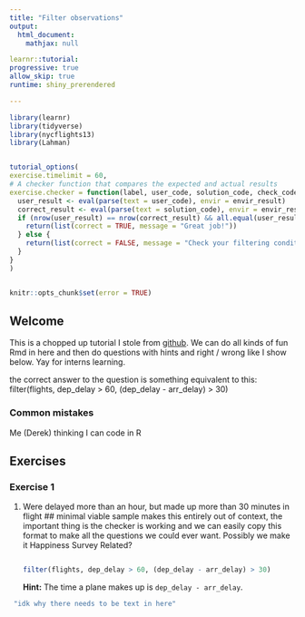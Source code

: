 ```yaml
---
title: "Filter observations"
output: 
  html_document:
    mathjax: null

learnr::tutorial:
progressive: true
allow_skip: true
runtime: shiny_prerendered

---
```

  
  ```r
library(learnr)
library(tidyverse)
library(nycflights13)
library(Lahman)


tutorial_options(
  exercise.timelimit = 60,
  # A checker function that compares the expected and actual results
  exercise.checker = function(label, user_code, solution_code, check_code, envir_result, evaluate_result, ...) {
    user_result <- eval(parse(text = user_code), envir = envir_result)
    correct_result <- eval(parse(text = solution_code), envir = envir_result)
    if (nrow(user_result) == nrow(correct_result) && all.equal(user_result, correct_result) == TRUE) {
      return(list(correct = TRUE, message = "Great job!"))
    } else {
      return(list(correct = FALSE, message = "Check your filtering conditions and try again."))
    }
  }
)


knitr::opts_chunk$set(error = TRUE)
  ```
## Welcome

This is a chopped up tutorial I stole from [github](https://github.com/rstudio/learnr/blob/main/inst/tutorials/ex-data-filter/ex-data-filter.Rmd). We can do all kinds of fun Rmd in here and then do questions with hints and right / wrong like I show below. Yay for interns learning. 

the correct answer to the question is something equivalent to this: filter(flights, dep_delay > 60, (dep_delay - arr_delay) > 30)


### Common mistakes
Me (Derek) thinking I can code in R


## Exercises

### Exercise 1


1. Were delayed more than an hour, but made up more than 30 minutes in flight ## minimal viable sample makes this entirely out of context, the important thing is the checker is working and we can easily copy this format to make all the questions we could ever want. Possibly we make it Happiness Survey Related?

    ```r

    ```
    ```r
    filter(flights, dep_delay > 60, (dep_delay - arr_delay) > 30)
    ```

    <div id="filterex1-hint">
    **Hint:** The time a plane makes up is `dep_delay - arr_delay`.
    </div>
    
  ```r
   "idk why there needs to be text in here"
  ```
